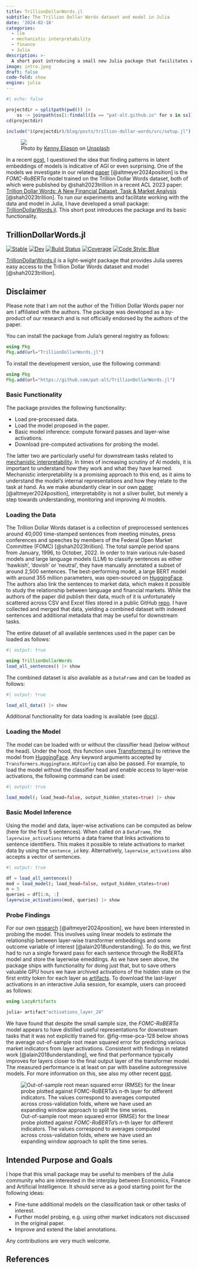 ```yaml
---
title: TrillionDollarWords.jl
subtitle: The Trillion Dollar Words dataset and model in Julia
date: '2024-02-18'
categories:
  - llm
  - mechanistic interpretability
  - finance
  - Julia
description: >-
  A short post introducing a small new Julia package that facilitates working with the Trillion Dollar Words dataset and model published in a recent ACL 2023 [paper](https://arxiv.org/abs/2305.07972).
image: intro.jpeg
draft: false
code-fold: show
engine: julia
---  
```


```julia
#| echo: false

projectdir = splitpath(pwd()) |>
    ss -> joinpath(ss[1:findall([s == "pat-alt.github.io" for s in ss])[1]]...) 
cd(projectdir)

include("$(projectdir)/blog/posts/trillion-dollar-words/src/setup.jl")
```

<div class="intro-gif">
  <figure>
    <img src="intro.jpeg">
    <figcaption>Photo by <a href="https://unsplash.com/@neonbrand?utm_content=creditCopyText&utm_medium=referral&utm_source=unsplash">Kenny Eliason</a> on <a href="https://unsplash.com/photos/1-us-dollar-banknote-8fDhgAN5zG0?utm_content=creditCopyText&utm_medium=referral&utm_source=unsplash">Unsplash</a></figcaption>
  </figure>
</div> 


In a recent [post](../spurious-sparks/index.qmd), I questioned the idea that finding patterns in latent embeddings of models is indicative of AGI or even surprising. One of the models we investigate in our related [paper](https://arxiv.org/abs/2402.03962) [@altmeyer2024position] is the *FOMC-RoBERTa* model trained on the Trillion Dollar Words dataset, both of which were published by @shah2023trillion in a recent ACL 2023 paper: [Trillion Dollar Words: A New Financial Dataset, Task & Market Analysis](https://arxiv.org/abs/2305.07972) [@shah2023trillion]. To run our experiments and facilitate working with the data and model in Julia, I have developed a small package: [TrillionDollarWords.jl](https://github.com/pat-alt/TrillionDollarWords.jl). This short post introduces the package and its basic functionality.

## TrillionDollarWords.jl

[![Stable](https://img.shields.io/badge/docs-stable-blue.svg)](https://pat-alt.github.io/TrillionDollarWords.jl/stable/)
[![Dev](https://img.shields.io/badge/docs-dev-blue.svg)](https://pat-alt.github.io/TrillionDollarWords.jl/dev/)
[![Build Status](https://github.com/pat-alt/TrillionDollarWords.jl/actions/workflows/CI.yml/badge.svg?branch=main)](https://github.com/pat-alt/TrillionDollarWords.jl/actions/workflows/CI.yml?query=branch%3Amain)
[![Coverage](https://codecov.io/gh/pat-alt/TrillionDollarWords.jl/branch/main/graph/badge.svg)](https://codecov.io/gh/pat-alt/TrillionDollarWords.jl)
[![Code Style: Blue](https://img.shields.io/badge/code%20style-blue-4495d1.svg)](https://github.com/invenia/BlueStyle)

[TrillionDollarWords.jl](https://github.com/pat-alt/TrillionDollarWords.jl) is a light-weight package that provides Julia useres easy access to the Trillion Dollar Words dataset and model [@shah2023trillion].

::: {.callout-note}

## Disclaimer  

Please note that I am not the author of the Trillion Dollar Words paper nor am I affiliated with the authors. The package was developed as a by-product of our research and is not officially endorsed by the authors of the paper. 

:::

You can install the package from Julia's general registry as follows:

``` julia
using Pkg
Pkg.add(url="TrillionDollarWords.jl")
```

To install the development version, use the following command:

``` julia
using Pkg
Pkg.add(url="https://github.com/pat-alt/TrillionDollarWords.jl")
```

### Basic Functionality

The package provides the following functionality:

- Load pre-processed data.
- Load the model proposed in the paper. 
- Basic model inference: compute forward passes and layer-wise activations.
- Download pre-computed activations for probing the model.

The latter two are particularly useful for downstream tasks related to [mechanistic interpretability](https://en.wikipedia.org/wiki/Large_language_model#Interpretation). In times of increasing scrutiny of AI models, it is important to understand how they work and what they have learned. Mechanistic interpretability is a promising approach to this end, as it aims to understand the model's internal representations and how they relate to the task at hand. As we make abundantly clear in our own [paper](https://arxiv.org/abs/2402.03962) [@altmeyer2024position], interpretability is not a silver bullet, but merely a step towards understanding, monitoring and improving AI models.

### Loading the Data

The Trillion Dollar Words dataset is a collection of preprocessed sentences around 40,000 time-stamped sentences from meeting minutes, press conferences and speeches by members of the Federal Open Market Committee (FOMC) [@shah2023trillion]. The total sample period spans from January, 1996, to October, 2022. In order to train various rule-based models and large language models (LLM) to classify sentences as either ‘hawkish’, ‘dovish’ or ‘neutral’, they have manually annotated a subset of around 2,500 sentences. The best-performing model, a large BERT model with around 355 million parameters, was open-sourced on [HuggingFace](https://huggingface.co/gtfintechlab/FOMC-RoBERTa?text=A+very+hawkish+stance+excerted+by+the+doves). The authors also link the sentences to market data, which makes it possible to study the relationship between language and financial markets. While the authors of the paper did publish their data, much of it is unfortunately scattered across CSV and Excel files stored in a public GitHub [repo](https://github.com/gtfintechlab/fomc-hawkish-dovish). I have collected and merged that data, yielding a combined dataset with indexed sentences and additional metadata that may be useful for downstream tasks.

The entire dataset of all available sentences used in the paper can be loaded as follows:

```julia
#| output: true

using TrillionDollarWords
load_all_sentences() |> show
```

The combined dataset is also available as a `DataFrame` and can be loaded as follows:

```julia
#| output: true

load_all_data() |> show
```

Additional functionality for data loading is available (see [docs](https://www.patalt.org/TrillionDollarWords.jl/dev/)).

### Loading the Model

The model can be loaded with or without the classifier head (below without the head). Under the hood, this function uses [Transformers.jl](https://github.com/chengchingwen/Transformers.jl) to retrieve the model from [HuggingFace](https://huggingface.co/gtfintechlab/FOMC-RoBERTa?text=A+very+hawkish+stance+excerted+by+the+doves). Any keyword arguments accepted by `Transformers.HuggingFace.HGFConfig` can also be passed. For example, to load the model without the classifier head and enable access to layer-wise activations, the following command can be used:

```julia
#| output: true

load_model(; load_head=false, output_hidden_states=true) |> show
```

### Basic Model Inference

Using the model and data, layer-wise activations can be computed as below (here for the first 5 sentences). When called on a `DataFrame`, the `layerwise_activations` returns a data frame that links activations to sentence identifiers. This makes it possible to relate activations to market data by using the `sentence_id` key. Alternatively, `layerwise_activations` also accepts a vector of sentences.

```julia
#| output: true

df = load_all_sentences()
mod = load_model(; load_head=false, output_hidden_states=true)
n = 5
queries = df[1:n, :]
layerwise_activations(mod, queries) |> show
```

### Probe Findings

For our own [research](https://arxiv.org/abs/2402.03962) [@altmeyer2024position], we have been interested in probing the model. This involves using linear models to estimate the relationship between layer-wise transformer embeddings and some outcome variable of interest [@alain2018understanding]. To do this, we first had to run a single forward pass for each sentence through the RoBERTa model and store the layerwise emeddings. As we have seen above, the package ships with functionality for doing just that, but to save others valuable GPU hours we have archived activations of the hidden state on the first entity token for each layer as [artifacts](https://github.com/pat-alt/TrillionDollarWords.jl/releases/tag/activations_2024-01-17). To download the last-layer activations in an interactive Julia session, for example, users can proceed as follows:

``` julia
using LazyArtifacts

julia> artifact"activations_layer_24"
```

We have found that despite the small sample size, the *FOMC-RoBERTa* model appears to have distilled useful representations for downstream tasks that it was not explicitly trained for. @fig-rmse-pca-128 below shows the average out-of-sample root mean squared error for predicting various market indicators from layer activations. Consistent with findings in related work [@alain2018understanding], we find that performance typically improves for layers closer to the final output layer of the transformer model. The measured performance is at least on par with baseline autoregressive models. For more information on this, see also my other recent [post](../spurious-sparks/index.qmd).

![Out-of-sample root mean squared error (RMSE) for the linear probe plotted against *FOMC-RoBERTa*'s $n$-th layer for different indicators. The values correspond to averages computed across cross-validation folds, where we have used an expanding window approach to split the time series.](https://raw.githubusercontent.com/pat-alt/TrillionDollarWords.jl/11-activations-for-cls-head/dev/juliacon/rmse_pca_128.png){#fig-rmse-pca-128}

## Intended Purpose and Goals

I hope that this small package may be useful to members of the Julia community who are interested in the interplay between Economics, Finance and Artificial Intelligence. It should serve as a good starting point for the following ideas:

- Fine-tune additional models on the classification task or other tasks of interest.
- Further model probing, e.g. using other market indicators not discussed in the original paper.
- Improve and extend the label annotations. 

Any contributions are very much welcome.

## References